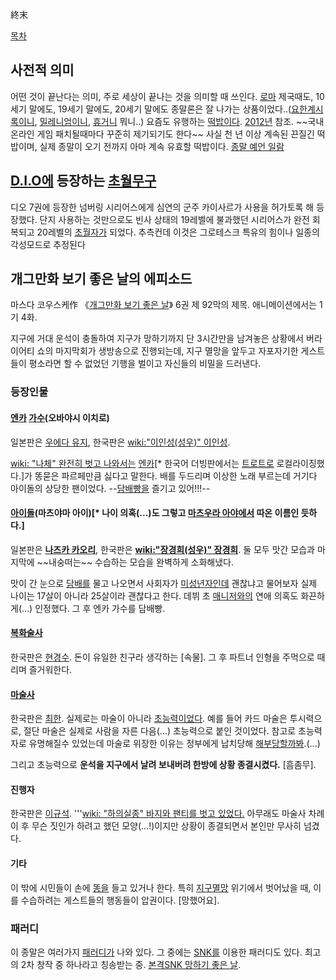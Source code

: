 終末

[[목차]]

== 사전적 의미 ==
어떤 것이 끝난다는 의미, 주로 세상이 끝나는 것을 의미할 때 쓰인다. [[로마]] 제국때도, 10세기 말에도, 19세기 말에도, 20세기 말에도 종말론은 잘 나가는 상품이었다..([[요한계시록]]이니, [[밀레니엄]]이니, [[휴거]]니 뭐니..)
요즘도 유행하는 [[떡밥]]이다. [[2012년]] 참조. ~~국내 온라인 게임 패치될때마다 꾸준히 제기되기도 한다~~
사실 천 년 이상 계속된 끈질긴 떡밥이며, 실제 종말이 오기 전까지 아마 계속 유효할 떡밥이다. [http://jinh.tistory.com/393 종말 예언 일람]
== [[D.I.O]]에 등장하는 [[초월무구]] ==
디오 7권에 등장한 넘버링 시리어스에게 심연의 군주 카이사르가 사용을 허가토록 해 등장했다.
단지 사용하는 것만으로도 빈사 상태의 19레벨에 불과했던 시리어스가 완전 회복되고 20레벨의 [[초월지경|초월자]]가 되었다.
추측컨데 이것은 그로테스크 특유의 힘이나 일종의 각성모드로 추정된다
== 개그만화 보기 좋은 날의 에피소드 ==
마스다 코우스케作 《[[개그만화 보기 좋은 날]]》 6권 제 92막의 제목. 애니메이션에서는 1기 4화.

지구에 거대 운석이 충돌하여 지구가 망하기까지 단 3시간만을 남겨놓은 상황에서 버라이어티 쇼의 마지막회가 생방송으로 진행되는데, 지구 멸망을 앞두고 자포자기한 게스트들이 평소라면 할 수 없었던 기행을 벌이고 자신들의 비밀을 드러낸다.
=== 등장인물 ===
==== [[엔카]] [[가수]](오바야시 이치로) ====
일본판은 [[우에다 유지]], 한국판은 [[wiki:"이인성(성우)" 이인성]].

[[wiki: "나체" 완전히 벗고 나와서는]] [[엔카]][* 한국어 더빙판에서는 [[트로트]]로 로컬라이징했다.]가 똥묻은 파르페만큼 싫다고 말한다. 배를 두드리며 이상한 노래 부르는데 거기다 아이돌의 상당한 팬이었다. --[[담배빵]]을 즐기고 있어!!!--
==== [[아이돌]](마츠야마 아이)[* 나이 의혹(...)도 그렇고 [[마츠우라 아야]]에서 따온 이름인 듯하다.] ====
일본판은 '''[[나즈카 카오리]]''', 한국판은 '''[[wiki:"장경희(성우)" 장경희]]'''. 둘 모두 맛간 모습과 마지막에 ~~내숭떠는~~ 수습하는 모습을 완벽하게 소화해냈다.

맛이 간 눈으로 [[담배]]를 물고 나오면서 사회자가 [[미성년자]]인데 괜찮냐고 물어보자 실제 나이는 17살이 아니라 25살이라 괜찮다고 한다. 데뷔 초 [[매니저]]와의 연애 의혹도 화끈하게(...) 인정했다. 그 후 엔카 가수를 담배빵.
==== [[복화술]]사 ====
한국판은 [[현경수]]. 돈이 유일한 친구라 생각하는 [속물]. 그 후 파트너 인형을 주먹으로 때리며 즐거워한다.
==== [[마술]]사 ====
한국판은 [[최한]]. 실제로는 마술이 아니라 [[초능력]]이었다. 예를 들어 카드 마술은 투시력으로, 절단 마술은 실제로 사람을 자른 다음(…) 초능력으로 붙인 것이었다. 참고로 초능력자로 유명해질수 있었는데 마술로 위장한 이유는 정부에게 납치당해 [[해부]]당할까봐.(...)

그리고 초능력으로 '''운석을 지구에서 날려 보내버려 한방에 상황 종결시켰다.''' [흠좀무].
==== 진행자 ====
한국판은 [[이규석]]. '''[[wiki: "하의실종" 바지와 팬티를 벗고 있었다.]] 아무래도 마술사 차례 이 후 무슨 짓인가 하려고 했던 모양(...!)이지만 상황이 종결되면서 본인만 무사히 넘겼다.

==== 기타 ====
이 밖에 시민들이 손에 [[똥]]을 들고 있거나 한다. 특히 [[지구]][[멸망]] 위기에서 벗어났을 때, 이를 수습하려는 게스트들의 행동들이 압권이다. [망했어요].

=== 패러디 ===
이 종말은 여러가지 [[패러디]]가 나와 있다. 그 중에는 [[SNK]]를 이용한 패러디도 있다. 최고의 2차 창작 중 하나라고 칭송받는 중. [http://ruliweb.com/ruliboard/read.htm?table=img_manga2&num=6002 본격SNK 망하기 좋은 날].
